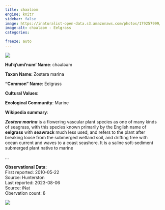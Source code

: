```yaml
---
title: chəәləәm
engine: knitr
sidebar: false
image: https://inaturalist-open-data.s3.amazonaws.com/photos/179257999/medium.jpg
image-alt: chəәləәm - Eelgrass
categories:

freeze: auto
---
```

![](https://inaturalist-open-data.s3.amazonaws.com/photos/179257999/medium.jpg){fig-alt="chəәləәm - Eelgrass"}

**Hul'q'umi'num' Name**: chəәləәm



**Taxon Name**: Zostera marina

**"Common" Name**: Eelgrass

**Cultural Values**:  

::: {layout-nrow=1 style="width:60%"}

:::

**Ecological Community**: Marine

**Wikipedia summary**:  
<p class="mw-empty-elt">
</p>

<p><i><b>Zostera marina</b></i> is a flowering vascular plant species as one of many kinds of seagrass, with this species known primarily by the English name of <b>eelgrass</b> with <b>seawrack</b> much less used, and refers to the plant after breaking loose from the submerged wetland soil, and drifting free with ocean current and waves to a coast seashore. It is a saline soft-sediment submerged plant native to marine</p>...

**Observational Data**:   
First reported: 2010-05-22  
Source: Hunterston  
Last reported: 2023-08-06  
Source: iNat  
Obervation count: 8

![](community_dist.png)
